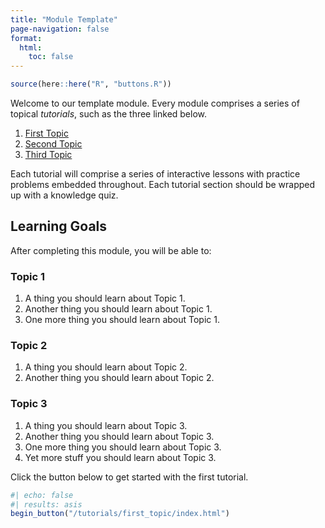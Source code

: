 ```yaml
---
title: "Module Template"
page-navigation: false
format:
  html: 
    toc: false
---
```


```r
source(here::here("R", "buttons.R"))
```

Welcome to our template module. Every module comprises a series of topical *tutorials*, such as the three linked below.

1. [First Topic](/tutorials/first_topic/index.qmd)
1. [Second Topic](/tutorials/next_topic/index.qmd)
1. [Third Topic](/tutorials/last_topic/index.qmd)

Each tutorial will comprise a series of interactive lessons with practice problems embedded throughout. Each tutorial
section should be wrapped up with a knowledge quiz.

## Learning Goals

After completing this module, you will be able to:

### Topic 1

1. A thing you should learn about Topic 1.
1. Another thing you should learn about Topic 1.
1. One more thing you should learn about Topic 1.

### Topic 2

1. A thing you should learn about Topic 2.
1. Another thing you should learn about Topic 2.

### Topic 3

1. A thing you should learn about Topic 3.
1. Another thing you should learn about Topic 3.
1. One more thing you should learn about Topic 3.
1. Yet more stuff you should learn about Topic 3.

Click the button below to get started with the first tutorial.

```r
#| echo: false
#| results: asis
begin_button("/tutorials/first_topic/index.html")
```
